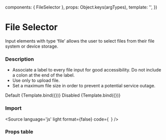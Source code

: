 

  components: { FileSelector },
  props:      Object.keys(argTypes),
  template:   '<FileSelector v-bind="$props" />',
})

<Meta title="Components/Form/FileSelector" />

# File Selector

Input elements with type ‘file’ allows the user to select files from their file system or device storage.


### Description
- Associate a label to every file input for good accessibility. Do not include a colon at the end of the label.
- Use only to upload file.
- Set a maximum file size in order to prevent a potential service outage.

<Canvas columns={2}>
  Default
  <Story
    name="FileSelector"
    args={{
      label: 'Choose file',
    }}>
    {Template.bind({})}
  </Story>
  Disabled
  <Story
    name="disabled"
    args={{
      label: 'Choose file',
      disabled: true
    }}>
    {Template.bind({})}
  </Story>
</Canvas>

### Import 

<Source
  language='js'
  light
  format={false}
  code={`
  `}
/>


### Props table
<ArgsTable of={FileSelector} />
